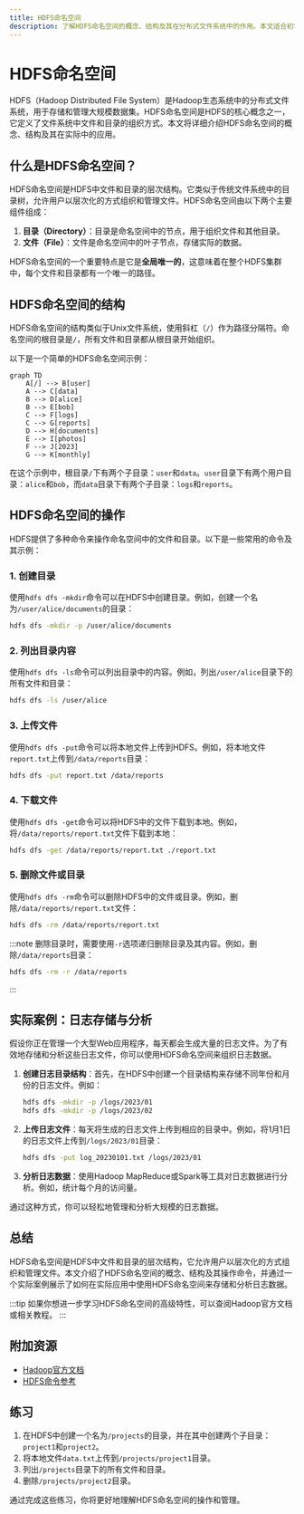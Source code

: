 ```yaml
---
title: HDFS命名空间
description: 了解HDFS命名空间的概念、结构及其在分布式文件系统中的作用。本文适合初学者，包含清晰的解释、代码示例和实际案例。
---
```


# HDFS命名空间

HDFS（Hadoop Distributed File System）是Hadoop生态系统中的分布式文件系统，用于存储和管理大规模数据集。HDFS命名空间是HDFS的核心概念之一，它定义了文件系统中文件和目录的组织方式。本文将详细介绍HDFS命名空间的概念、结构及其在实际中的应用。

## 什么是HDFS命名空间？

HDFS命名空间是HDFS中文件和目录的层次结构。它类似于传统文件系统中的目录树，允许用户以层次化的方式组织和管理文件。HDFS命名空间由以下两个主要组件组成：

1. **目录（Directory）**：目录是命名空间中的节点，用于组织文件和其他目录。
2. **文件（File）**：文件是命名空间中的叶子节点，存储实际的数据。

HDFS命名空间的一个重要特点是它是**全局唯一的**，这意味着在整个HDFS集群中，每个文件和目录都有一个唯一的路径。

## HDFS命名空间的结构

HDFS命名空间的结构类似于Unix文件系统，使用斜杠（`/`）作为路径分隔符。命名空间的根目录是`/`，所有文件和目录都从根目录开始组织。

以下是一个简单的HDFS命名空间示例：

```mermaid
graph TD
    A[/] --> B[user]
    A --> C[data]
    B --> D[alice]
    B --> E[bob]
    C --> F[logs]
    C --> G[reports]
    D --> H[documents]
    E --> I[photos]
    F --> J[2023]
    G --> K[monthly]
```

在这个示例中，根目录`/`下有两个子目录：`user`和`data`。`user`目录下有两个用户目录：`alice`和`bob`，而`data`目录下有两个子目录：`logs`和`reports`。

## HDFS命名空间的操作

HDFS提供了多种命令来操作命名空间中的文件和目录。以下是一些常用的命令及其示例：

### 1. 创建目录

使用`hdfs dfs -mkdir`命令可以在HDFS中创建目录。例如，创建一个名为`/user/alice/documents`的目录：

```bash
hdfs dfs -mkdir -p /user/alice/documents
```

### 2. 列出目录内容

使用`hdfs dfs -ls`命令可以列出目录中的内容。例如，列出`/user/alice`目录下的所有文件和目录：

```bash
hdfs dfs -ls /user/alice
```

### 3. 上传文件

使用`hdfs dfs -put`命令可以将本地文件上传到HDFS。例如，将本地文件`report.txt`上传到`/data/reports`目录：

```bash
hdfs dfs -put report.txt /data/reports
```

### 4. 下载文件

使用`hdfs dfs -get`命令可以将HDFS中的文件下载到本地。例如，将`/data/reports/report.txt`文件下载到本地：

```bash
hdfs dfs -get /data/reports/report.txt ./report.txt
```

### 5. 删除文件或目录

使用`hdfs dfs -rm`命令可以删除HDFS中的文件或目录。例如，删除`/data/reports/report.txt`文件：

```bash
hdfs dfs -rm /data/reports/report.txt
```

:::note
删除目录时，需要使用`-r`选项递归删除目录及其内容。例如，删除`/data/reports`目录：

```bash
hdfs dfs -rm -r /data/reports
```
:::

## 实际案例：日志存储与分析

假设你正在管理一个大型Web应用程序，每天都会生成大量的日志文件。为了有效地存储和分析这些日志文件，你可以使用HDFS命名空间来组织日志数据。

1. **创建日志目录结构**：首先，在HDFS中创建一个目录结构来存储不同年份和月份的日志文件。例如：

    ```bash
    hdfs dfs -mkdir -p /logs/2023/01
    hdfs dfs -mkdir -p /logs/2023/02
    ```

2. **上传日志文件**：每天将生成的日志文件上传到相应的目录中。例如，将1月1日的日志文件上传到`/logs/2023/01`目录：

    ```bash
    hdfs dfs -put log_20230101.txt /logs/2023/01
    ```

3. **分析日志数据**：使用Hadoop MapReduce或Spark等工具对日志数据进行分析。例如，统计每个月的访问量。

通过这种方式，你可以轻松地管理和分析大规模的日志数据。

## 总结

HDFS命名空间是HDFS中文件和目录的层次结构，它允许用户以层次化的方式组织和管理文件。本文介绍了HDFS命名空间的概念、结构及其操作命令，并通过一个实际案例展示了如何在实际应用中使用HDFS命名空间来存储和分析日志数据。

:::tip
如果你想进一步学习HDFS命名空间的高级特性，可以查阅Hadoop官方文档或相关教程。
:::

## 附加资源

- [Hadoop官方文档](https://hadoop.apache.org/docs/current/)
- [HDFS命令参考](https://hadoop.apache.org/docs/current/hadoop-project-dist/hadoop-hdfs/HDFSCommands.html)

## 练习

1. 在HDFS中创建一个名为`/projects`的目录，并在其中创建两个子目录：`project1`和`project2`。
2. 将本地文件`data.txt`上传到`/projects/project1`目录。
3. 列出`/projects`目录下的所有文件和目录。
4. 删除`/projects/project2`目录。

通过完成这些练习，你将更好地理解HDFS命名空间的操作和管理。